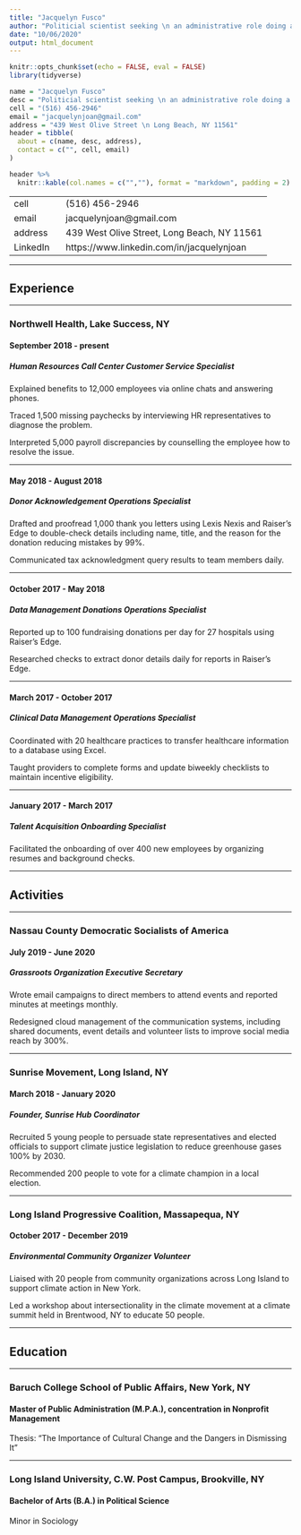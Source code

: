 ```yaml
---
title: "Jacquelyn Fusco"
author: "Politicial scientist seeking \n an administrative role doing a public service \n in the nonprofit sector"
date: "10/06/2020"
output: html_document
---
```


```r
knitr::opts_chunk$set(echo = FALSE, eval = FALSE)
library(tidyverse)
```

```r
name = "Jacquelyn Fusco"
desc = "Politicial scientist seeking \n an administrative role doing a public service \n in the nonprofit sector"
cell = "(516) 456-2946"
email = "jacquelynjoan@gmail.com"
address = "439 West Olive Street \n Long Beach, NY 11561"
header = tibble(
  about = c(name, desc, address),
  contact = c("", cell, email)
)
```

```r
header %>% 
  knitr::kable(col.names = c("",""), format = "markdown", padding = 2)
```


|         |              |
| ------  | ------------ |
| cell    |$~~$ (516) 456-2946 |
| email   |$~~$ jacquelynjoan@gmail.com |
| address |$~~$ 439 West Olive Street, Long Beach, NY 11561 |
| LinkedIn |$~~$ https://www.linkedin.com/in/jacquelynjoan

***

## Experience

***
### Northwell Health, Lake Success, NY

#### September 2018 - present

##### Human Resources Call Center Customer Service Specialist

Explained benefits to 12,000 employees via online chats and answering phones.

Traced 1,500 missing paychecks by interviewing HR representatives to diagnose the problem.

Interpreted 5,000 payroll discrepancies by counselling the employee how to resolve the issue.

***

#### May 2018 - August 2018

##### Donor Acknowledgement Operations Specialist

Drafted and proofread 1,000 thank you letters using Lexis Nexis and Raiser’s Edge to double-check details including name, title, and the reason for the donation reducing mistakes by 99%.

Communicated tax acknowledgment query results to team members daily.

***

#### October 2017 - May 2018

##### Data Management Donations Operations Specialist

Reported up to 100 fundraising donations per day for 27 hospitals using Raiser’s Edge.

Researched checks to extract donor details daily for reports in Raiser’s Edge.

***

#### March 2017 - October 2017

##### Clinical Data Management Operations Specialist

Coordinated with 20 healthcare practices to transfer healthcare information to a database using Excel.

Taught providers to complete forms and update biweekly checklists to maintain incentive eligibility.

***

#### January 2017 - March 2017

##### Talent Acquisition Onboarding Specialist

Facilitated the onboarding of over 400 new employees by organizing resumes and background checks.

***

## Activities

***

### Nassau County Democratic Socialists of America

#### July 2019 - June 2020

##### Grassroots Organization Executive Secretary

Wrote email campaigns to direct members to attend events and reported minutes at meetings monthly.

Redesigned cloud management of the communication systems, including shared documents, event details and volunteer lists to improve social media reach by 300%.

***

### Sunrise Movement, Long Island, NY				  	  	 

#### March 2018 - January 2020

##### Founder, Sunrise Hub Coordinator

Recruited 5 young people to persuade state representatives and elected officials to support climate justice legislation to reduce greenhouse gases 100% by 2030.

Recommended 200 people to vote for a climate champion in a local election.

***

### Long Island Progressive Coalition, Massapequa, NY	        	        	        

#### October 2017 - December 2019

##### Environmental Community Organizer Volunteer

Liaised with 20 people from community organizations across Long Island to support climate action in New York. 

Led a workshop about intersectionality in the climate movement at a climate summit held in Brentwood, NY to educate 50 people.

***

## Education

***

### Baruch College School of Public Affairs, New York, NY

#### Master of Public Administration (M.P.A.), concentration in Nonprofit Management

Thesis: “The Importance of Cultural Change and the Dangers in Dismissing It”

***

### Long Island University, C.W. Post Campus, Brookville, NY

#### Bachelor of Arts (B.A.) in Political Science

Minor in Sociology